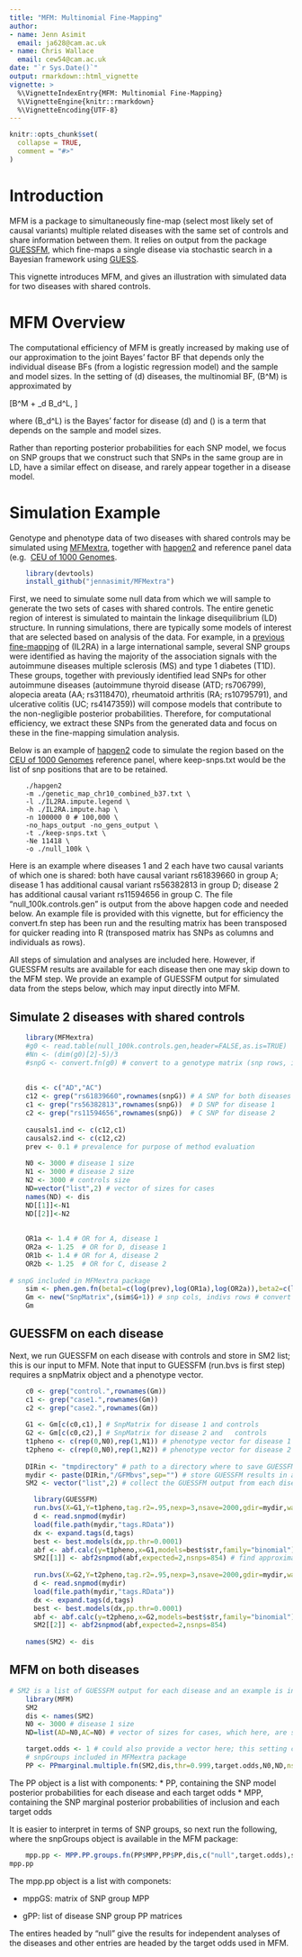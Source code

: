 ```yaml
---
title: "MFM: Multinomial Fine-Mapping"
author: 
- name: Jenn Asimit
  email: ja628@cam.ac.uk
- name: Chris Wallace
  email: cew54@cam.ac.uk
date: "`r Sys.Date()`"
output: rmarkdown::html_vignette
vignette: >
  %\VignetteIndexEntry{MFM: Multinomial Fine-Mapping}
  %\VignetteEngine{knitr::rmarkdown}
  %\VignetteEncoding{UTF-8}
---
```


```r
knitr::opts_chunk$set(
  collapse = TRUE,
  comment = "#>"
)
```


# Introduction

MFM is a package to simultaneously fine-map (select most likely set of causal variants) multiple related diseases with the 
same set of controls and share information between them. It relies on output from the package 
[GUESSFM](https://github.com/chr1swallace/GUESSFM), which fine-maps a single disease via stochastic search in a Bayesian 
framework using [GUESS](http://www.bgx.org.uk/software/guess.html).

This vignette introduces MFM, and gives an illustration with simulated data for two diseases with shared controls.



# MFM Overview

The computational efficiency of MFM is greatly increased by making use of our approximation to the joint Bayes' factor BF that 
depends only the individual disease BFs (from a logistic regression model) and the sample and model sizes. In the setting of \(d\) 
diseases, the multinomial BF, \(B^M\) is approximated by

\[B^M \approx \eta + \sum_d B_d^L, \]

where \(B_d^L\) is the Bayes' factor for disease \(d\) and \(\eta\) is a term that depends on the sample and model sizes.

Rather than reporting posterior probabilities for each SNP model, we focus on SNP groups that we construct such that SNPs in the same group are in LD, have a similar effect on 
disease, and rarely appear together in a disease model. 



# Simulation Example

Genotype and phenotype data of two diseases with shared controls may be simulated using 
[MFMextra](https://github.com/jennasimit/MFMextra), together with 
[hapgen2](http://mathgen.stats.ox.ac.uk/genetics_software/hapgen/hapgen2.html) and 
reference panel data (e.g. 
[CEU of 1000 Genomes](ftp://ftp.1000genomes.ebi.ac.uk/vol1/ftp/release/20130502/).

```r
    library(devtools)
    install_github("jennasimit/MFMextra")
```

First, we need to simulate some null data from which we will sample to generate the two 
sets of cases with shared controls. The entire genetic region of interest is simulated 
to maintain the linkage disequilibrium (LD) structure. In running simulations, there are 
typically some models of interest that are selected based on analysis of the data. For 
example, in a [previous 
fine-mapping](https://journals.plos.org/plosgenetics/article?id=10.1371/journal.pgen.1005272) 
of \(IL2RA\) in a large international sample, several SNP groups were identified as 
having the majority of the association signals with the autoimmune diseases multiple 
sclerosis (MS) and type 1 diabetes (T1D). These groups, together with previously 
identified lead SNPs for other autoimmune diseases (autoimmune thyroid disease (ATD; 
rs706799), alopecia areata (AA; rs3118470), rheumatoid arthritis (RA; rs10795791), and 
ulcerative colitis (UC; rs4147359)) will compose models that contribute to the 
non-negligible posterior probabilities. Therefore, for computational efficiency, we 
extract these SNPs from the generated data and focus on these in the fine-mapping 
simulation analysis.

Below is an example of [hapgen2](http://mathgen.stats.ox.ac.uk/genetics_software/hapgen/hapgen2.html) code to simulate the \textit{IL2RA} region based on the [CEU of 1000 Genomes](ftp://ftp.1000genomes.ebi.ac.uk/vol1/ftp/release/20130502/)
reference panel, where keep-snps.txt would be the list of snp positions that are to be retained.

```
    ./hapgen2
    -m ./genetic_map_chr10_combined_b37.txt \
    -l ./IL2RA.impute.legend \
    -h ./IL2RA.impute.hap \
    -n 100000 0 # 100,000 \
    -no_haps_output -no_gens_output \
    -t ./keep-snps.txt \
    -Ne 11418 \
    -o ./null_100k \
```

Here is an example where diseases 1 and 2 each have two causal variants of which one is shared: both have causal variant rs61839660 in
group A; disease 1 has additional causal variant rs56382813 in group D; disease 2 has additional causal variant rs11594656 in
group C. The file "null_100k.controls.gen" is output from the above hapgen code and needed below.  An example file is provided with
this vignette, but for efficiency the convert.fn step has been run and the resulting matrix has been transposed for quicker
reading into R (transposed matrix has SNPs as columns and individuals as rows).

All steps of simulation and analyses are included here. However, if GUESSFM results are available for 
each disease then one may skip down to the MFM step. We provide an example of GUESSFM output for simulated data 
from the steps below, which may input directly into MFM.

## Simulate 2 diseases with shared controls
```r
    library(MFMextra)
    #g0 <- read.table(null_100k.controls.gen,header=FALSE,as.is=TRUE)
    #Nn <- (dim(g0)[2]-5)/3
    #snpG <- convert.fn(g0) # convert to a genotype matrix (snp rows, indiv cols)
    
    
    dis <- c("AD","AC")
    c12 <- grep("rs61839660",rownames(snpG)) # A SNP for both diseases
    c1 <- grep("rs56382813",rownames(snpG))  # D SNP for disease 1
    c2 <- grep("rs11594656",rownames(snpG))  # C SNP for disease 2
    
    causals1.ind <- c(c12,c1)
    causals2.ind <- c(c12,c2)
    prev <- 0.1 # prevalence for purpose of method evaluation
    
    N0 <- 3000 # disease 1 size
    N1 <- 3000 # disease 2 size
    N2 <- 3000 # controls size
    ND=vector("list",2) # vector of sizes for cases
    names(ND) <- dis
    ND[[1]]<-N1
    ND[[2]]<-N2
    
    
    OR1a <- 1.4 # OR for A, disease 1
    OR2a <- 1.25  # OR for D, disease 1
    OR1b <- 1.4 # OR for A, disease 2
    OR2b <- 1.25  # OR for C, disease 2
    
# snpG included in MFMextra package
    sim <- phen.gen.fn(beta1=c(log(prev),log(OR1a),log(OR2a)),beta2=c(log(prev),log(OR1b),log(OR2b)),snpG=snpG,N0=N0,N1=N1,N2=N2,causals1.ind,causals2.ind)
    Gm <- new("SnpMatrix",(sim$G+1)) # snp cols, indivs rows # convert to SnpMatrix format, needed for GUESSFM
    Gm
```

## GUESSFM on each disease

Next, we run GUESSFM on each disease with controls and store in SM2 list; this is our input to MFM. Note that input to
GUESSFM (run.bvs is first step) requires a snpMatrix object and a phenotype vector. 

```r
    c0 <- grep("control.",rownames(Gm))
    c1 <- grep("case1.",rownames(Gm))
    c2 <- grep("case2.",rownames(Gm))
    
    G1 <- Gm[c(c0,c1),] # SnpMatrix for disease 1 and controls
    G2 <- Gm[c(c0,c2),] # SnpMatrix for disease 2 and	controls
    t1pheno <- c(rep(0,N0),rep(1,N1)) # phenotype vector for disease 1 and  controls
    t2pheno <- c(rep(0,N0),rep(1,N2)) # phenotype vector for disease 2 and  controls
    
    DIRin <- "tmpdirectory" # path to a directory where to save GUESSFM results
    mydir <- paste(DIRin,"/GFMbvs",sep="") # store GUESSFM results in a previously created directory DIRin
    SM2 <- vector("list",2) # collect the GUESSFM output from each disease

      library(GUESSFM)	    
      run.bvs(X=G1,Y=t1pheno,tag.r2=.95,nexp=3,nsave=2000,gdir=mydir,wait=TRUE) # run with expected number of causal variants 3 for better mixing
      d <- read.snpmod(mydir)
      load(file.path(mydir,"tags.RData"))
      dx <- expand.tags(d,tags)
      best <- best.models(dx,pp.thr=0.0001)
      abf <- abf.calc(y=t1pheno,x=G1,models=best$str,family="binomial")
      SM2[[1]] <- abf2snpmod(abf,expected=2,nsnps=854) # find approximate Bayes' factors (ABFs) using expected number of causal variants 2 and the number of SNPs in the re$
    
      run.bvs(X=G2,Y=t2pheno,tag.r2=.95,nexp=3,nsave=2000,gdir=mydir,wait=TRUE)
      d <- read.snpmod(mydir)
      load(file.path(mydir,"tags.RData"))
      dx <- expand.tags(d,tags)
      best <- best.models(dx,pp.thr=0.0001)
      abf <- abf.calc(y=t2pheno,x=G2,models=best$str,family="binomial")
      SM2[[2]] <- abf2snpmod(abf,expected=2,nsnps=854)
    
    names(SM2) <- dis
```

## MFM on both diseases

```r
# SM2 is a list of GUESSFM output for each disease and an example is included in MFM
    library(MFM)
    SM2
    dis <- names(SM2)
    N0 <- 3000 # disease 1 size
    ND=list(AD=N0,AC=N0) # vector of sizes for cases, which here, are same size as controls

    target.odds <- 1 # could also provide a vector here; this setting corresponds to a 50:50 odds of non-sharing to sharing of causal variants between diseases
    # snpGroups included in MFMextra package
    PP <- PPmarginal.multiple.fn(SM2,dis,thr=0.999,target.odds,N0,ND,nsnps=854)
```

The PP object is a list with components:
* PP, containing the SNP model posterior probabilities for each disease and each target odds
* MPP, containing the SNP marginal posterior probabilities of inclusion and each target odds

It is easier to interpret in terms of SNP groups, so next run the following, where the snpGroups object is available in the MFM 
package:

```r
    mpp.pp <- MPP.PP.groups.fn(PP$MPP,PP$PP,dis,c("null",target.odds),snpGroups)
mpp.pp
```

The mpp.pp object is a list with componets:

* mppGS: matrix of SNP group MPP

* gPP: list of disease SNP group PP matrices


The entires headed by "null" give the results for independent analyses of the diseases and other entries
are headed by the target odds used in MFM.






